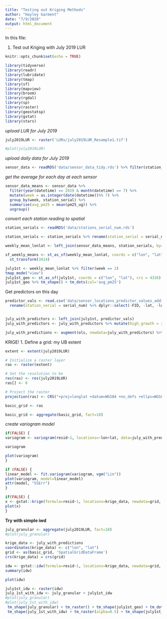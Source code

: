 ```yaml
---
title: "Testing out Kriging Methods"
author: "Hayley Garment"
date: "7/9/2020"
output: html_document
---
```


In this file:

1. Test out Kriging with July 2019 LUR

```r
knitr::opts_chunk$set(echo = TRUE)

library(tidyverse)
library(readr)
library(lubridate)
library(tmap)
library(sf)
library(mapview)
library(broom)
library(rgdal)
library(sp)
library(raster)
library(geostatsp)
library(gstat)
library(stars)
```

*upload LUR for July 2019*
```r
july2019LUR <- raster('LURs/july2019LUR_Resample1.tif')

#plot(july2019LUR)
```

*upload daily data for July 2019*
```r
sensor_data <- readRDS('data/sensor_data_tidy.rds') %>% filter(station_serial != 'SLSVLW4')
```
*get the average for each day at each sensor*
```r
sensor_data_means <- sensor_data %>% 
  filter(year(datetime) == 2019 & month(datetime) == 7) %>% 
  mutate(week = as.integer(date(datetime))%% 7) %>% 
  group_by(week, station_serial) %>% 
  summarise(avg_pm25 = mean(pm25_ug)) %>% 
  ungroup()
```

*convert each station reading to spatial*
```r
station_serials <- readRDS('data/stations_serial_num.rds')

station_serials <- station_serials %>% rename(station_serial = serial_number)

weekly_mean_lonlat <- left_join(sensor_data_means, station_serials, by="station_serial") %>% dplyr::select(-Coordinate)

sf_weekly_means <- st_as_sf(weekly_mean_lonlat, coords = c("lon", "lat"), crs = 4326) %>%
  st_transform(3414)
```

```r
july1st <- weekly_mean_lonlat %>% filter(week == 2)
tmap_mode("view")
july1st_geo <- st_as_sf(july1st, coords = c("lon", "lat"), crs = 4326) 
july1st_geo %>% tm_shape() + tm_dots(col='avg_pm25')
```



Get predictors on this day
```r
predictor_vals <- read.csv('data/sensor_locations_predictor_values_additional_vars.csv') %>% 
  rename(station_serial = serial_num) %>% dplyr::select(-FID, -lat, -lon)


july_with_predictors <- left_join(july1st, predictor_vals)
july_with_predictors <- july_with_predictors %>% mutate(high_growth = if_else(pop_change > 1, TRUE, FALSE))

july_with_predictions <- augment(ols, newdata=july_with_predictors) %>% mutate(resid = avg_pm25 - .fitted)
```

KRIGE!
1. Define a grid: my UB extent
```r
extent <- extent(july2019LUR)

# Initialize a raster layer
ras <- raster(extent)

# Set the resolution to be
res(ras) <- res(july2019LUR)
ras[] <- 0

# Project the raster
projection(ras) <- CRS("+proj=longlat +datum=WGS84 +no_defs +ellps=WGS84 +towgs84=0,0,0")

basic_grid <- ras

basic_grid <- aggregate(basic_grid, fact=10)

```


*create variogram model*
```r
if(FALSE) {
variogram <- variogram(resid~1, locations=~lon+lat, data=july_with_predictions, cutoff=0.1)

variogram

plot(variogram)
}

if (FALSE) {
linear_model <- fit.variogram(variogram, vgm("Lin"))
plot(variogram, model=linear_model) 
attr(model, "SSErr")
}

if(FALSE) {
x <- gstat::krige(formula=resid~1, locations=krige_data, newdata=grid, model=linear_model)
plot(x)
}
```


**Try with simple iwd**

```r
july_granular <- aggregate(july2019LUR, fact=10)
#plot(july_granular)

krige_data <- july_with_predictions
coordinates(krige_data) <- c("lon", "lat")
grid <- as(basic_grid, 'SpatialGridDataFrame')
crs(krige_data) = crs(grid)
```


```r
idw <- gstat::idw(formula=resid~1, locations=krige_data, newdata=grid, idp=2)
summary(idw)

plot(idw)
```


```r
july1st_idw <- raster(idw)
july_1st_with_idw <- july_granular + july1st_idw
#plot(july_granular)
#plot(july_1st_with_idw) 
 tm_shape(july_granular) + tm_raster() + tm_shape(july1st_geo) + tm_dots(col='avg_pm25')
 tm_shape(july_1st_with_idw) + tm_raster(alpha=0.5) + tm_shape(july1st_geo) + tm_dots(col='avg_pm25')
```

